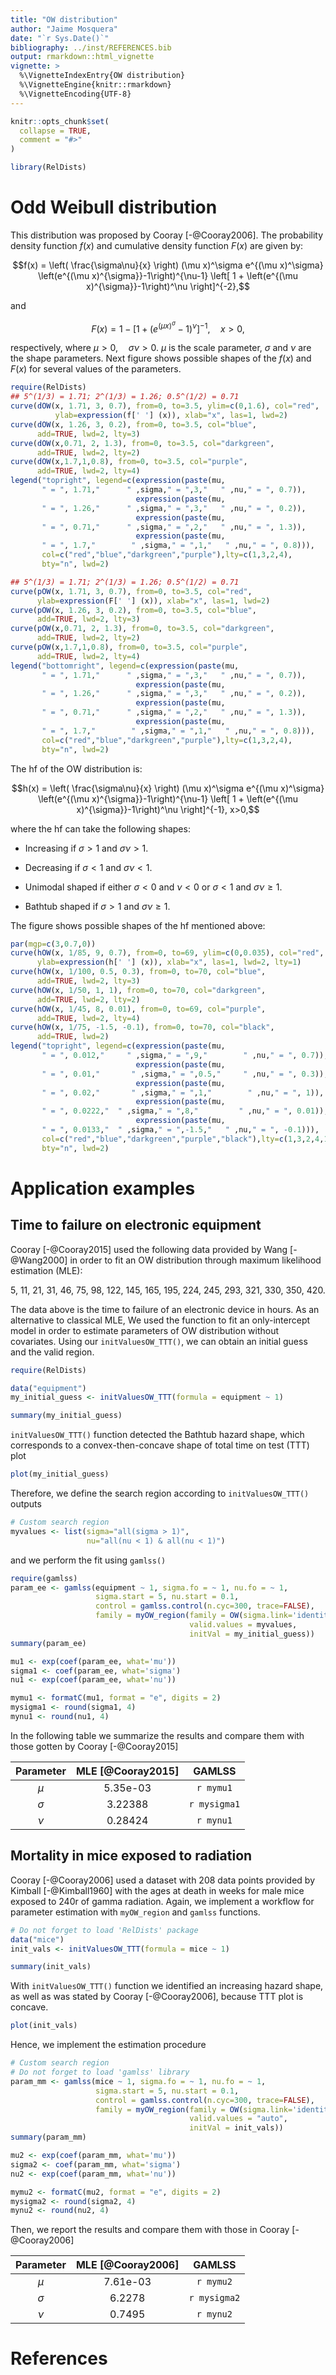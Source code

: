 ```yaml
---
title: "OW distribution"
author: "Jaime Mosquera"
date: "`r Sys.Date()`"
bibliography: ../inst/REFERENCES.bib
output: rmarkdown::html_vignette
vignette: >
  %\VignetteIndexEntry{OW distribution}
  %\VignetteEngine{knitr::rmarkdown}
  %\VignetteEncoding{UTF-8}
---
```


```r
knitr::opts_chunk$set(
  collapse = TRUE,
  comment = "#>"
)
```

```r
library(RelDists)
```

# Odd Weibull distribution

This distribution was proposed by Cooray [-@Cooray2006]. The probability density function $f(x)$ and cumulative density function $F(x)$ are given by:

$$f(x) = \left( \frac{\sigma\nu}{x} \right) (\mu x)^\sigma e^{(\mu x)^\sigma} \left(e^{(\mu x)^{\sigma}}-1\right)^{\nu-1} \left[ 1 + \left(e^{(\mu x)^{\sigma}}-1\right)^\nu \right]^{-2},$$

and

$$F(x) = 1 - \left[ 1 + \left( e^{(\mu x)^{\sigma}} - 1 \right)^\nu \right]^{-1}, \quad x>0,$$

respectively, where $\mu>0, \quad \sigma\nu>0$. $\mu$ is the scale parameter, $\sigma$ and $\nu$ are the shape parameters. Next figure shows possible shapes of the $f(x)$ and $F(x)$ for several values of the parameters.

```r
require(RelDists)
## 5^(1/3) = 1.71; 2^(1/3) = 1.26; 0.5^(1/2) = 0.71
curve(dOW(x, 1.71, 3, 0.7), from=0, to=3.5, ylim=c(0,1.6), col="red",
          ylab=expression(f[' '] (x)), xlab="x", las=1, lwd=2)
curve(dOW(x, 1.26, 3, 0.2), from=0, to=3.5, col="blue", 
      add=TRUE, lwd=2, lty=3) 
curve(dOW(x,0.71, 2, 1.3), from=0, to=3.5, col="darkgreen", 
      add=TRUE, lwd=2, lty=2)
curve(dOW(x,1.7,1,0.8), from=0, to=3.5, col="purple", 
      add=TRUE, lwd=2, lty=4)
legend("topright", legend=c(expression(paste(mu,
       " = ", 1.71,"      " ,sigma," = ",3,"   " ,nu," = ", 0.7)),
                            expression(paste(mu, 
       " = ", 1.26,"      " ,sigma," = ",3,"   " ,nu," = ", 0.2)),
                            expression(paste(mu,
       " = ", 0.71,"      " ,sigma," = ",2,"   " ,nu," = ", 1.3)),
                            expression(paste(mu,
       " = ", 1.7,"        " ,sigma," = ",1,"   " ,nu," = ", 0.8))),
       col=c("red","blue","darkgreen","purple"),lty=c(1,3,2,4), 
       bty="n", lwd=2)

## 5^(1/3) = 1.71; 2^(1/3) = 1.26; 0.5^(1/2) = 0.71
curve(pOW(x, 1.71, 3, 0.7), from=0, to=3.5, col="red",
      ylab=expression(F[' '] (x)), xlab="x", las=1, lwd=2)
curve(pOW(x, 1.26, 3, 0.2), from=0, to=3.5, col="blue", 
      add=TRUE, lwd=2, lty=3) 
curve(pOW(x,0.71, 2, 1.3), from=0, to=3.5, col="darkgreen", 
      add=TRUE, lwd=2, lty=2)
curve(pOW(x,1.7,1,0.8), from=0, to=3.5, col="purple", 
      add=TRUE, lwd=2, lty=4)
legend("bottomright", legend=c(expression(paste(mu, 
       " = ", 1.71,"      " ,sigma," = ",3,"   " ,nu," = ", 0.7)),
                            expression(paste(mu,
       " = ", 1.26,"      " ,sigma," = ",3,"   " ,nu," = ", 0.2)),
                            expression(paste(mu, 
       " = ", 0.71,"      " ,sigma," = ",2,"   " ,nu," = ", 1.3)),
                            expression(paste(mu,
       " = ", 1.7,"        " ,sigma," = ",1,"   " ,nu," = ", 0.8))),
       col=c("red","blue","darkgreen","purple"),lty=c(1,3,2,4), 
       bty="n", lwd=2)
```


The hf of the OW distribution is:

$$h(x) = \left( \frac{\sigma\nu}{x} \right) (\mu x)^\sigma e^{(\mu x)^\sigma} \left(e^{(\mu x)^{\sigma}}-1\right)^{\nu-1} \left[ 1 + \left(e^{(\mu x)^{\sigma}}-1\right)^\nu \right]^{-1}, x>0,$$
        
where the hf can take the following shapes:

+ Increasing if $\sigma>1$ and $\sigma\nu>1$.

+ Decreasing if $\sigma<1$ and $\sigma\nu<1$.

+ Unimodal shaped if either $\sigma<0$ and $\nu<0$ or $\sigma<1$ and $\sigma\nu\geq 1$.

+ Bathtub shaped if $\sigma>1$ and $\sigma\nu\geq 1$.
      
The figure shows possible shapes of the hf mentioned above: 

```r
par(mgp=c(3,0.7,0))
curve(hOW(x, 1/85, 9, 0.7), from=0, to=69, ylim=c(0,0.035), col="red",
      ylab=expression(h[' '] (x)), xlab="x", las=1, lwd=2, lty=1)
curve(hOW(x, 1/100, 0.5, 0.3), from=0, to=70, col="blue", 
      add=TRUE, lwd=2, lty=3) 
curve(hOW(x, 1/50, 1, 1), from=0, to=70, col="darkgreen", 
      add=TRUE, lwd=2, lty=2)
curve(hOW(x, 1/45, 8, 0.01), from=0, to=69, col="purple", 
      add=TRUE, lwd=2, lty=4)
curve(hOW(x, 1/75, -1.5, -0.1), from=0, to=70, col="black", 
      add=TRUE, lwd=2)
legend("topright", legend=c(expression(paste(mu, 
       " = ", 0.012,"     " ,sigma," = ",9,"        " ,nu," = ", 0.7)),
                            expression(paste(mu, 
       " = ", 0.01,"       " ,sigma," = ",0.5,"     " ,nu," = ", 0.3)),
                            expression(paste(mu, 
       " = ", 0.02,"       " ,sigma," = ",1,"        " ,nu," = ", 1)),
                            expression(paste(mu, 
       " = ", 0.0222,"  " ,sigma," = ",8,"         " ,nu," = ", 0.01)),
                            expression(paste(mu, 
       " = ", 0.0133,"  " ,sigma," = ",-1.5,"   " ,nu," = ", -0.1))), 
       col=c("red","blue","darkgreen","purple","black"),lty=c(1,3,2,4,1), 
       bty="n", lwd=2)
```

# Application examples

## Time to failure on electronic equipment

Cooray [-@Cooray2015] used the following data provided by Wang [-@Wang2000] in order to fit an OW distribution through maximum likelihood estimation (MLE):
 
5, 11, 21, 31, 46, 75, 98, 122, 145, 165, 195, 224, 245, 293, 321, 330, 350, 420.

The data above is the time to failure of an electronic device in hours. As an alternative to classical MLE, We used the function \verb|gamlss| to fit an only-intercept model in order to estimate parameters of OW distribution without covariates. Using our `initValuesOW_TTT()`, we can obtain an initial guess and the valid region.

```r
require(RelDists)

data("equipment")
my_initial_guess <- initValuesOW_TTT(formula = equipment ~ 1)

summary(my_initial_guess)
```

`initValuesOW_TTT()` function detected the Bathtub hazard shape, which corresponds to a convex-then-concave shape of total time on test (TTT) plot

```r
plot(my_initial_guess)
```

Therefore, we define the search region according to `initValuesOW_TTT()` outputs

```r
# Custom search region
myvalues <- list(sigma="all(sigma > 1)",
                 nu="all(nu < 1) & all(nu < 1)")
```

and we perform the fit using `gamlss()`

```r
require(gamlss)
param_ee <- gamlss(equipment ~ 1, sigma.fo = ~ 1, nu.fo = ~ 1, 
                   sigma.start = 5, nu.start = 0.1,
                   control = gamlss.control(n.cyc=300, trace=FALSE),
                   family = myOW_region(family = OW(sigma.link='identity'),
                                        valid.values = myvalues,
                                        initVal = my_initial_guess))
summary(param_ee)
```
```r
mu1 <- exp(coef(param_ee, what='mu'))
sigma1 <- coef(param_ee, what='sigma')
nu1 <- exp(coef(param_ee, what='nu'))

mymu1 <- formatC(mu1, format = "e", digits = 2)
mysigma1 <- round(sigma1, 4)
mynu1 <- round(nu1, 4)
```

In the following table we summarize the results and compare them with those gotten by Cooray [-@Cooray2015]

| Parameter | MLE [@Cooray2015]  |  GAMLSS     |
|:---------:|:------------------:|:-----------:|
| $\mu$     | 5.35e-03           | `r mymu1`   |
| $\sigma$  | 3.22388            | `r mysigma1`|
| $\nu$     | 0.28424            | `r mynu1`   |

## Mortality in mice exposed to radiation

Cooray [-@Cooray2006] used a dataset with 208 data points provided by Kimball [-@Kimball1960] with the ages at death in weeks for male mice exposed to 240r of gamma radiation. Again, we implement a workflow for parameter estimation with `myOW_region` and `gamlss` functions.

```r
# Do not forget to load 'RelDists' package
data("mice")
init_vals <- initValuesOW_TTT(formula = mice ~ 1)

summary(init_vals)
```

With `initValuesOW_TTT()` function we identified an increasing hazard shape, as well as was stated by Cooray [-@Cooray2006], because TTT plot is concave.

```r
plot(init_vals)
```

Hence, we implement the estimation procedure


```r
# Custom search region
# Do not forget to load 'gamlss' library
param_mm <- gamlss(mice ~ 1, sigma.fo = ~ 1, nu.fo = ~ 1,
                   sigma.start = 5, nu.start = 0.1,
                   control = gamlss.control(n.cyc=300, trace=FALSE),
                   family = myOW_region(family = OW(sigma.link='identity'),
                                        valid.values = "auto",
                                        initVal = init_vals))
summary(param_mm)
```
```r
mu2 <- exp(coef(param_mm, what='mu'))
sigma2 <- coef(param_mm, what='sigma')
nu2 <- exp(coef(param_mm, what='nu'))

mymu2 <- formatC(mu2, format = "e", digits = 2)
mysigma2 <- round(sigma2, 4)
mynu2 <- round(nu2, 4)
```

Then, we report the results and compare them with those in Cooray [-@Cooray2006]

| Parameter | MLE [@Cooray2006]  |  GAMLSS     |
|:---------:|:------------------:|:-----------:|
| $\mu$     | 7.61e-03           | `r mymu2`   |
| $\sigma$  | 6.2278             | `r mysigma2`|
| $\nu$     | 0.7495             | `r mynu2`   |

# References
